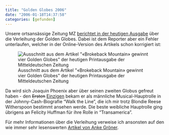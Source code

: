 ```yaml
---
title: "Golden Globes 2006"
date: "2006-01-18T14:37:58"
categories: [gefunden]
---
```


Unsere ortsansässige Zeitung MZ [berichtet in der heutigen Ausgabe](http://www.mz-web.de/servlet/ContentServer?pagename=ksta/page&atype=ksArtikel&aid=1137318373425) über die Verleihung der Golden Globes. Dabei ist dem Reporter aber ein Fehler unterlaufen, welcher in der Online-Version des Artikels schon korrigiert ist:

![Ausschnitt aus dem Artikel &quot;«Brokeback Mountain» gewinnt vier Golden Globes&quot; der heutigen Printausgabe der Mitteldeutschen Zeitung](/blog/wp-content/uploads/2006/01/mz_phoenix.png)

Da wird sich Joaquin Phoenix aber über seinen zweiten Globus gefreut haben - den <del datetime="2006-01-18T13:03:31+00:00">Ersten</del> <ins datetime="2006-01-18T13:03:31+00:00">Einzigen</ins> bekam er als männliche Musical-Hauptrolle in der Johnny-Cash-Biografie "Walk the Line", die ich mir trotz Blondie Reese Witherspoon bestimmt ansehen werde. Die beste weibliche Hauptrolle ging übrigens an Felicity Huffman für ihre Rolle in "Transamerica".

Für mehr Informationen über die Verleihung verweise ich ansonsten auf den wie immer sehr lesenswerten [Artikel von Anke Gröner](http://www.ankegroener.de/?p=1312).

